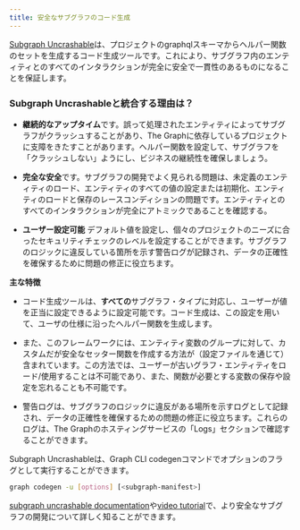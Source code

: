 ```yaml
---
title: 安全なサブグラフのコード生成
---
```


[Subgraph Uncrashable](https://float-capital.github.io/float-subgraph-uncrashable/)は、プロジェクトのgraphqlスキーマからヘルパー関数のセットを生成するコード生成ツールです。これにより、サブグラフ内のエンティティとのすべてのインタラクションが完全に安全で一貫性のあるものになることを保証します。

### Subgraph Uncrashableと統合する理由は？

- **継続的なアップタイム**です。誤って処理されたエンティティによってサブグラフがクラッシュすることがあり、The Graphに依存しているプロジェクトに支障をきたすことがあります。ヘルパー関数を設定して、サブグラフを「クラッシュしない」ようにし、ビジネスの継続性を確保しましょう。

- **完全な安全**です。サブグラフの開発でよく見られる問題は、未定義のエンティティのロード、エンティティのすべての値の設定または初期化、エンティティのロードと保存のレースコンディションの問題です。エンティティとのすべてのインタラクションが完全にアトミックであることを確認する。

- **ユーザー設定可能** デフォルト値を設定し、個々のプロジェクトのニーズに合ったセキュリティチェックのレベルを設定することができます。サブグラフのロジックに違反している箇所を示す警告ログが記録され、データの正確性を確保するために問題の修正に役立ちます。

**主な特徴**

- コード生成ツールは、**すべての**サブグラフ・タイプに対応し、ユーザーが値を正当に設定できるように設定可能です。コード生成は、この設定を用いて、ユーザの仕様に沿ったヘルパー関数を生成します。

- また、このフレームワークには、エンティティ変数のグループに対して、カスタムだが安全なセッター関数を作成する方法が（設定ファイルを通じて）含まれています。この方法では、ユーザーが古いグラフ・エンティティをロード/使用することは不可能であり、また、関数が必要とする変数の保存や設定を忘れることも不可能です。

- 警告ログは、サブグラフのロジックに違反がある場所を示すログとして記録され、データの正確性を確保するための問題の修正に役立ちます。これらのログは、The Graphのホスティングサービスの「Logs」セクションで確認することができます。

Subgraph Uncrashableは、Graph CLI codegenコマンドでオプションのフラグとして実行することができます。

```sh
graph codegen -u [options] [<subgraph-manifest>]
```

[subgraph uncrashable documentation](https://float-capital.github.io/float-subgraph-uncrashable/docs/)や[video tutorial](https://float-capital.github.io/float-subgraph-uncrashable/docs/tutorial)で、より安全なサブグラフの開発について詳しく知ることができます。
